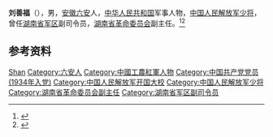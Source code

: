 '''刘善福'''（{{bd|1915年||1973年|}}），男，[[安徽|安徽]][[六安|六安]]人，[[中华人民共和国|中华人民共和国]]军事人物，[[中国人民解放军少将|中国人民解放军少将]]，曾任[[湖南省军区|湖南省军区]]副司令员，[[湖南省革命委员会|湖南省革命委员会]]副主任。<ref>{{Cite book|title=中国抗日战争人物大词典|author=刘景泉主编; 沈久泉, 王凯捷, 李卓副主编|publisher=天津大学出版社|year=1999|isbn=|location=|pages=}}</ref><ref>{{Cite book|title=中华军事人物大辞典|author=吴如蒿著; 陈策才, 张光彩, 赵功德等副主编|publisher=新华出版社|year=1989|isbn=|location=北京|pages=}}</ref>

== 参考资料 ==
{{reflist}}

{{中国人物小作品}}

{{Authority control}}
{{DEFAULTSORT:Liu刘}}
[[Category:刘姓|Shan]]
[[Category:六安人|Category:六安人]]
[[Category:中國工農紅軍人物|Category:中國工農紅軍人物]]
[[Category:中国共产党党员_(1934年入党)|Category:中国共产党党员 (1934年入党)]]
[[Category:中国人民解放军开国大校|Category:中国人民解放军开国大校]]
[[Category:中国人民解放军少将|Category:中国人民解放军少将]]
[[Category:湖南省革命委员会副主任|Category:湖南省革命委员会副主任]]
[[Category:湖南省军区副司令员|Category:湖南省军区副司令员]]
